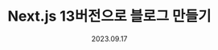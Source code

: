 ---
title: 'Next.js 13버전으로 블로그 만들기'
description: 'Next.js를 파먹으며 블로그를 만들어보자'
tags:
  -
date: '2023.09.17'
---
